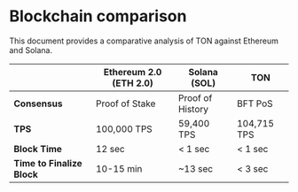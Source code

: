 
# Blockchain comparison

This document provides a comparative analysis of TON against Ethereum and Solana.

|                            | Ethereum 2.0 (ETH 2.0) | Solana (SOL)     | TON         |
|----------------------------|------------------------|------------------|-------------|
| **Consensus**              | Proof of Stake         | Proof of History | BFT PoS     |
| **TPS**                    | 100,000 TPS            | 59,400 TPS       | 104,715 TPS |
| **Block Time**             | 12 sec                 | < 1 sec          | < 1 sec     |
| **Time to Finalize Block** | 10-15 min              | ~13 sec          | < 3 sec     |
<Feedback />

